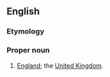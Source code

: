 ==English==

===Etymology===
{{compound|Limey|land}}

===Proper noun===
{{en-proper noun}}

# {{context|slang|lang=en}} [[England]]; the [[United Kingdom]].